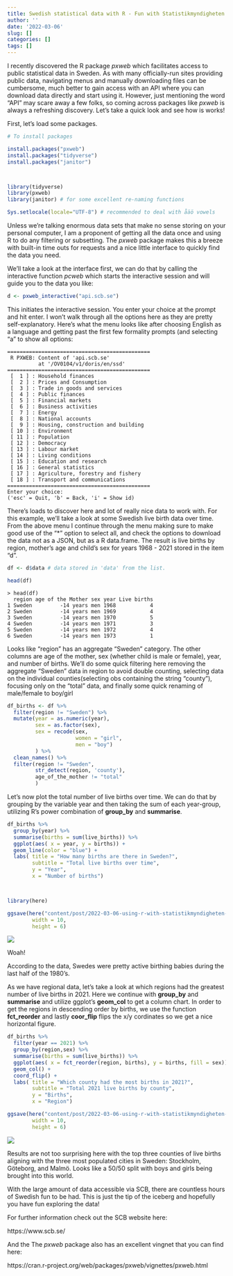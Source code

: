 ```yaml
---
title: Swedish statistical data with R - Fun with Statistikmyndigheten 
author: ''
date: '2022-03-06'
slug: []
categories: []
tags: []
---
```


I recently discovered the R package _pxweb_ which facilitates access to public statistical data in Sweden.
As with many officially-run sites providing public data,
navigating menus and manually downloading files can be cumbersome,
much better to gain access with an API where you can download data directly and start using it.
However,
just mentioning the word "API" may scare away a few folks,
so coming across packages like _pxweb_ is always a refreshing discovery.
Let's take a quick look and see how is works!

First,
let's load some packages.

```r

# To install packages

install.packages("pxweb")
install.packages("tidyverse")
install.packages("janitor")



library(tidyverse)
library(pxweb)
library(janitor) # for some excellent re-naming functions

Sys.setlocale(locale="UTF-8") # recommended to deal with åäö vowels

```


Unless we're talking enormous data sets that make no sense storing on your personal computer,
I am a proponent of getting all the data once and using R to do any filtering or subsetting.
The _pxweb_ package makes this a breeze with built-in time outs for requests and a nice little interface to quickly find the data you need.


We'll take a look at the interface first,
we can do that by calling the interactive function _pcweb_ which starts the interactive session and will guide you to the data you like:

```r
d <- pxweb_interactive("api.scb.se")

```

This initiates the interactive session.  You enter your choice at the prompt and hit enter.  I won't walk through all the options here as they are pretty self-explanatory.
Here's what the menu looks like after choosing English as a language and getting past the first few formality prompts (and selecting "a" to show all options:

```{ warning=FALSE, message=FALSE}
==============================================
 R PXWEB: Content of 'api.scb.se'
          at '/OV0104/v1/doris/en/ssd'
==============================================
 [  1 ] : Household finances
 [  2 ] : Prices and Consumption
 [  3 ] : Trade in goods and services
 [  4 ] : Public finances
 [  5 ] : Financial markets
 [  6 ] : Business activities
 [  7 ] : Energy
 [  8 ] : National accounts
 [  9 ] : Housing, construction and building
 [ 10 ] : Environment
 [ 11 ] : Population
 [ 12 ] : Democracy
 [ 13 ] : Labour market
 [ 14 ] : Living conditions
 [ 15 ] : Education and research
 [ 16 ] : General statistics
 [ 17 ] : Agriculture, forestry and fishery
 [ 18 ] : Transport and communications
==============================================
Enter your choice:
('esc' = Quit, 'b' = Back, 'i' = Show id) 
```



There's loads to discover here and lot of really nice data to work with.
For this example, we'll take a look at some Swedish live birth data over time.
From the above menu I continue through the menu making sure to make good use of the "*" option to select all,
and check the options to download the data not as a JSON,
but as a R data.frame.
The result is live births by region,
mother’s age and child’s sex for years 1968 - 2021 stored in the item "d".


```r

df <- d$data # data stored in 'data' from the list.

head(df)

```

```{ warning=FALSE, message=FALSE}
> head(df)
  region age of the Mother sex year Live births
1 Sweden         -14 years men 1968           4
2 Sweden         -14 years men 1969           4
3 Sweden         -14 years men 1970           5
4 Sweden         -14 years men 1971           3
5 Sweden         -14 years men 1972           4
6 Sweden         -14 years men 1973           1
```


Looks like "region" has an aggregate "Sweden" category.
The other columns are age of the mother, sex (whether child is male or female), year, and number of births. 
We'll do some quick filtering here removing the aggregate "Sweden" data in region to avoid double counting,
selecting data on the individual counties(selecting obs containing the string "county"), focusing only on the "total" data,
and finally some quick renaming of male/female to boy/girl


```r

df_births <- df %>% 
  filter(region != "Sweden") %>%
  mutate(year = as.numeric(year),
         sex = as.factor(sex),
         sex = recode(sex,
                      women = "girl",
                      men = "boy")
         ) %>% 
  clean_names() %>% 
  filter(region != "Sweden",
         str_detect(region, 'county'),
         age_of_the_mother != "total"
         )
```



Let's now plot the total number of live births over time.
We can do that by grouping by the variable year and then taking the sum of each year-group,
utilizing R's power combination of __group_by__ and __summarise__.


```r



df_births %>% 
  group_by(year) %>% 
  summarise(births = sum(live_births)) %>% 
  ggplot(aes( x = year, y = births)) +
  geom_line(color = "blue") +
  labs( title = "How many births are there in Sweden?",
        subtitle = "Total live births over time",
        y = "Year",
        x = "Number of births")




```

```r

library(here)

ggsave(here("content/post/2022-03-06-using-r-with-statistikmyndigheten-swedish-statistical-data", "births_sweden.jpg"),
        width = 10,
        height = 6)

```


![](births_sweden.jpg)

Woah! 

According to the data,
Swedes were pretty active birthing babies during the last half of the 1980's.

As we have regional data, let's take a look at which regions had the greatest number of live births in 2021.
Here we continue with __group_by__ and __summarise__ and utilize ggplot's __geom_col__ to get a column chart.
In order to get the regions in descending order by births, we use the function __fct_reorder__ and lastly __coor_flip__ flips the x/y cordinates so we get a nice horizontal figure. 


```r

df_births %>% 
  filter(year == 2021) %>% 
  group_by(region,sex) %>% 
  summarise(births = sum(live_births)) %>% 
  ggplot(aes( x = fct_reorder(region, births), y = births, fill = sex)) +
  geom_col() +
  coord_flip() +
  labs( title = "Which county had the most births in 2021?",
        subtitle = "Total 2021 live births by county",
        y = "Births",
        x = "Region") 

```

```r

ggsave(here("content/post/2022-03-06-using-r-with-statistikmyndigheten-swedish-statistical-data", "county_births.jpg"),
        width = 10,
        height = 6)

```

![](county_births.jpg)

Results are not too surprising here with the top three counties of live births aligning with the three most populated cities in Sweden: Stockholm, Göteborg, and Malmö.
Looks like a 50/50 split with boys and girls being brought into this world.

With the large amount of data accessible via SCB,
there are countless hours of Swedish fun to be had.
This is just the tip of the iceberg and hopefully you have fun exploring the data!


For further information check out the SCB website here:

https://www.scb.se/

And the
The _pxweb_ package also has an excellent vingnet that you can find here:

https://cran.r-project.org/web/packages/pxweb/vignettes/pxweb.html



